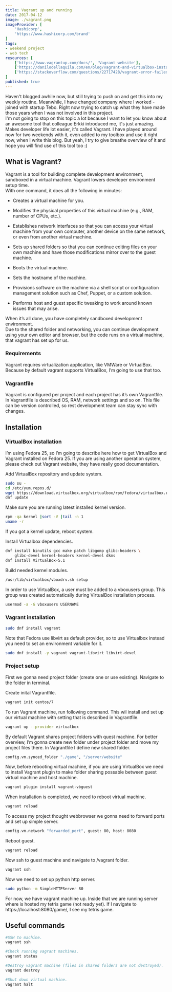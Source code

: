 ```yaml
---
title: Vagrant up and running
date: 2017-04-12
image: ./vagrant.png
imageProvider: [
	'Hashicorp',
	'https://www.hashicorp.com/brand'
]
tags:
- weekend project
- web tech
resources: [
	['https://www.vagrantup.com/docs/', 'Vagrant website'],
	['https://danilodellaquila.com/en/blog/vagrant-and-virtualbox-installation-on-fedora', 'Vagrant and Virtualbox Installation on Fedora - by D. Dellaquila'],
	['https://stackoverflow.com/questions/22717428/vagrant-error-failed-to-mount-folders-in-linux-guest', 'Stackoverflow answer for mounting problem']
]
published: true
---
```


Haven't blogged awhile now, but still trying to push on and get this into my
weekly routine. Meanwhile, I have changed company where I worked - joined with
startup Tebo. Right now trying to catch up what they have made those years when
I was not involved in this project.<br /> I'm not going to stop on this topic a
lot because I want to let you know about an awesome tool that colleague Erkki
introduced me, it's just amazing. Makes developer life lot easier, it's called
Vagrant. I have played around now for two weekends with it, even added to my
toolbox and use it right now, when I write this blog. But yeah, I try to give
breathe overview of it and hope you will find use of this tool too :)

## What is Vagrant?

Vagrant is a tool for building complete development environment, sandboxed in a
virtual machine. Vagrant lowers developer environment setup time.<br /> With one
command, it does all the following in minutes:<br />

- Creates a virtual machine for you.

- Modifies the physical properties of this virtual machine (e.g., RAM, number of
	CPUs, etc.).

- Establishes network interfaces so that you can access your virtual machine
	from your own computer, another device on the same network, or even from
	another virtual machine.

- Sets up shared folders so that you can continue editing files on your own
	machine and have those modifications mirror over to the guest machine.

- Boots the virtual machine.

- Sets the hostname of the machine.

- Provisions software on the machine via a shell script or configuration
	management solution such as Chef, Puppet, or a custom solution.

- Performs host and guest specific tweaking to work around known issues that may
	arise.

When it’s all done, you have completely sandboxed development environment.<br />
Due to the shared folder and networking, you can continue development using your
own editor and browser, but the code runs on a virtual machine, that vagrant has
set up for us.

### Requirements

Vagrant requires virtualization application, like VMWare or VirtualBox. Because
by default vagrant supports VirtualBox, I’m going to use that too.

### Vagrantfile

Vagrant is configured per project and each project has it’s own Vagrantfile. In
Vagrantfile is described OS, RAM, network settings and so on. This file can be
version controlled, so rest development team can stay sync with changes.

## Installation

### VirtualBox installation

I’m using Fedora 25, so I’m going to describe here how to get VirtualBox and
Vagrant installed on Fedora 25. If you are using another operation system,
please check out Vagrant website, they have really good documentation.<br />

Add VirtualBox repository and update system.
```bash
sudo su -
cd /etc/yum.repos.d/
wget https://download.virtualbox.org/virtualbox/rpm/fedora/virtualbox.repo
dnf update
```

Make sure you are running latest installed kernel version.
```bash
rpm -qa kernel |sort -V |tail -n 1
uname -r
```

If you got a kernel update, reboot system.

Install Virtualbox dependencies.
```bash {numberLines: true}
dnf install binutils gcc make patch libgomp glibc-headers \
	glibc-devel kernel-headers kernel-devel dkms
dnf install VirtualBox-5.1
```

Build needed kernel modules. 
```bash
/usr/lib/virtualbox/vboxdrv.sh setup
```

In order to use VirtualBox, a user must be added to a vboxusers group. This
group was created automatically during VirtualBox installation process.
```bash
usermod -a -G vboxusers USERNAME
```

### Vagrant installation

```bash
sudo dnf install vagrant
```
Note that Fedora use libvirt as default provider, so to use Virtualbox instead
you need to set an environment variable for it.
```bash
sudo dnf install -y vagrant vagrant-libvirt libvirt-devel
```

### Project setup

First we gonna need project folder (create one or use existing). Navigate to the
folder in terminal.<br />

Create inital Vagrantfile.
```bash
vagrant init centos/7
```

To run Vagrant machine, run following command. This wil install and set up our
virtual machine with setting that is described in Vagrantfile.
```bash
vagrant up --provider virtualbox
```

By default Vagrant shares project folders with quest machine. For better
overview, I’m gonna create new folder under project folder and move my project
files there. In Vagrantfile I define new shared folder.
```bash
config.vm.synced_folder "./game", "/server/website"
```

Now, before rebooting virtual machine, if you are using VirtualBox we need to
install Vagrant plugin to make folder sharing possable between guest virtual
machine and host machine.
```bash
vagrant plugin install vagrant-vbguest
```

When installation is completed, we need to reboot virtual machine.
```bash
vagrant reload
```

To access my project thought webbrowser we gonna need to forward ports and set
up simple server.
```bash
config.vm.network "forwarded_port", guest: 80, host: 8080
```

Reboot guest.
```bash
vagrant reload
```

Now ssh to guest machine and navigate to /vagrant folder.
```bash
vagrant ssh
```

Now we need to set up python http server.
```bash
sudo python -m SimpleHTTPServer 80
```

For now, we have vagrant machine up. Inside that we are running server where is
hosted my tetris game (not ready yet). If I navigate to
https://localhost:8080/game/, I see my tetris game.

## Useful commands

```bash {numberLines: true}
#SSH to machine.
vagrant ssh

#Check running vagrant machines.
vagrant status

#Destroy vagrant machine (files in shared folders are not destroyed).
vagrant destroy

#Shut down virtual machine.
vagrant halt
```
